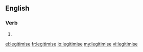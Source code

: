 ==English==

===Verb===
{{en-verb|legitimis|ing}}

# {{standard spelling of|from=non-Oxford British spelling|legitimize|lang=en}}

[[el:legitimise]]
[[fr:legitimise]]
[[io:legitimise]]
[[my:legitimise]]
[[vi:legitimise]]